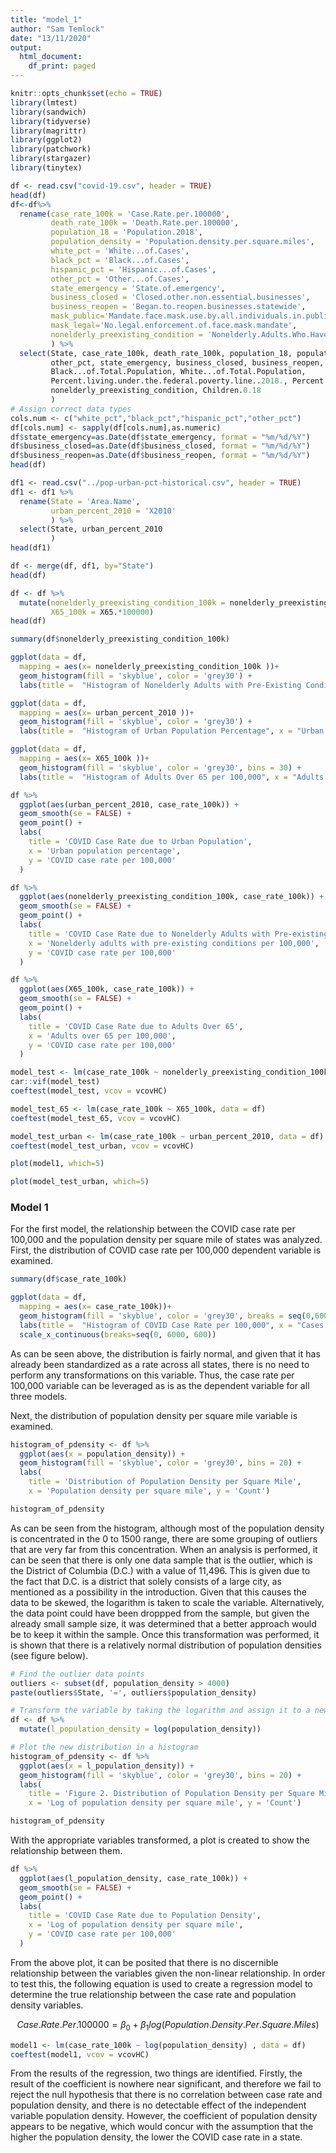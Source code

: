```yaml
---
title: "model_1"
author: "Sam Temlock"
date: "13/11/2020"
output:
  html_document:
    df_print: paged
---
```


```r
knitr::opts_chunk$set(echo = TRUE)
library(lmtest)
library(sandwich)
library(tidyverse)
library(magrittr)
library(ggplot2)
library(patchwork)
library(stargazer)
library(tinytex)
```

```r
df <- read.csv("covid-19.csv", header = TRUE)
head(df)
df<-df%>%
  rename(case_rate_100k = 'Case.Rate.per.100000',
         death_rate_100k = 'Death.Rate.per.100000',
         population_18 = 'Population.2018',
         population_density = 'Population.density.per.square.miles',
         white_pct = 'White...of.Cases',
         black_pct = 'Black...of.Cases',
         hispanic_pct = 'Hispanic...of.Cases',
         other_pct = 'Other...of.Cases',
         state_emergency = 'State.of.emergency',
         business_closed = 'Closed.other.non.essential.businesses',
         business_reopen = 'Began.to.reopen.businesses.statewide',
         mask_public='Mandate.face.mask.use.by.all.individuals.in.public.spaces',
         mask_legal='No.legal.enforcement.of.face.mask.mandate',
         nonelderly_preexisting_condition = 'Nonelderly.Adults.Who.Have.A.Pre.Existing.Condition'
         ) %>%
  select(State, case_rate_100k, death_rate_100k, population_18, population_density, white_pct, black_pct, hispanic_pct, 
         other_pct, state_emergency, business_closed, business_reopen, mask_public, mask_legal, 
         Black...of.Total.Population, White...of.Total.Population,
         Percent.living.under.the.federal.poverty.line..2018., Percent.Unemployed..2018., X65., 
         nonelderly_preexisting_condition, Children.0.18
         )
# Assign correct data types
cols.num <- c("white_pct","black_pct","hispanic_pct","other_pct")
df[cols.num] <- sapply(df[cols.num],as.numeric)
df$state_emergency=as.Date(df$state_emergency, format = "%m/%d/%Y")
df$business_closed=as.Date(df$business_closed, format = "%m/%d/%Y")
df$business_reopen=as.Date(df$business_reopen, format = "%m/%d/%Y")
head(df)
```

```r
df1 <- read.csv("../pop-urban-pct-historical.csv", header = TRUE)
df1 <- df1 %>%
  rename(State = 'Area.Name',
         urban_percent_2010 = 'X2010'
         ) %>%
  select(State, urban_percent_2010
         )
head(df1)
```

```r
df <- merge(df, df1, by="State")
head(df)
```


```r
df <- df %>% 
  mutate(nonelderly_preexisting_condition_100k = nonelderly_preexisting_condition/(population_18*(1-X65.-Children.0.18)) * 100000,
         X65_100k = X65.*100000)
head(df)
```

```r
summary(df$nonelderly_preexisting_condition_100k)
```

```r
ggplot(data = df,
  mapping = aes(x= nonelderly_preexisting_condition_100k ))+
  geom_histogram(fill = 'skyblue', color = 'grey30') +
  labs(title =  "Histogram of Nonelderly Adults with Pre-Existing Conditions per 100,000", x = "Adults per 100,000", y = 'Count')
```

```r
ggplot(data = df,
  mapping = aes(x= urban_percent_2010 ))+
  geom_histogram(fill = 'skyblue', color = 'grey30') +
  labs(title =  "Histogram of Urban Population Percentage", x = "Urban percentage", y = 'Count')
```

```r
ggplot(data = df,
  mapping = aes(x= X65_100k ))+
  geom_histogram(fill = 'skyblue', color = 'grey30', bins = 30) +
  labs(title =  "Histogram of Adults Over 65 per 100,000", x = "Adults over 65 per 100,000", y = 'Count')
```

```r
df %>% 
  ggplot(aes(urban_percent_2010, case_rate_100k)) + 
  geom_smooth(se = FALSE) +
  geom_point() +   
  labs(
    title = 'COVID Case Rate due to Urban Population', 
    x = 'Urban population percentage', 
    y = 'COVID case rate per 100,000'
  )
```


```r
df %>% 
  ggplot(aes(nonelderly_preexisting_condition_100k, case_rate_100k)) + 
  geom_smooth(se = FALSE) +
  geom_point() +   
  labs(
    title = 'COVID Case Rate due to Nonelderly Adults with Pre-existing Conditions', 
    x = 'Nonelderly adults with pre-existing conditions per 100,000', 
    y = 'COVID case rate per 100,000'
  )
```


```r
df %>% 
  ggplot(aes(X65_100k, case_rate_100k)) + 
  geom_smooth(se = FALSE) +
  geom_point() +   
  labs(
    title = 'COVID Case Rate due to Adults Over 65', 
    x = 'Adults over 65 per 100,000', 
    y = 'COVID case rate per 100,000'
  )
```


```r
model_test <- lm(case_rate_100k ~ nonelderly_preexisting_condition_100k + X65_100k, data = df)
car::vif(model_test)
coeftest(model_test, vcov = vcovHC)
```

```r
model_test_65 <- lm(case_rate_100k ~ X65_100k, data = df)
coeftest(model_test_65, vcov = vcovHC)
```

```r
model_test_urban <- lm(case_rate_100k ~ urban_percent_2010, data = df)
coeftest(model_test_urban, vcov = vcovHC)
```


```r
plot(model1, which=5)
```

```r
plot(model_test_urban, which=5)
```

### Model 1

For the first model, the relationship between the COVID case rate per 100,000 and the population density per square mile of states was analyzed. First, the distribution of COVID case rate per 100,000 dependent variable is examined.

```r
summary(df$case_rate_100k)
```

```r
ggplot(data = df,
  mapping = aes(x= case_rate_100k))+
  geom_histogram(fill = 'skyblue', color = 'grey30', breaks = seq(0,6000,600)) +
  labs(title =  "Histogram of COVID Case Rate per 100,000", x = "Cases per 100,000", y = 'Count')+
  scale_x_continuous(breaks=seq(0, 6000, 600))
```

As can be seen above, the distribution is fairly normal, and given that it has already been standardized as a rate across all states, there is no need to perform any transformations on this variable. Thus, the case rate per 100,000 variable can be leveraged as is as the dependent variable for all three models.

Next, the distribution of population density per square mile variable is examined.

```r
histogram_of_pdensity <- df %>%
  ggplot(aes(x = population_density)) + 
  geom_histogram(fill = 'skyblue', color = 'grey30', bins = 20) + 
  labs(
    title = 'Distribution of Population Density per Square Mile', 
    x = 'Population density per square mile', y = 'Count')

histogram_of_pdensity
```

As can be seen from the histogram, although most of the population density is concentrated in the 0 to 1500 range, there are some grouping of outliers that are very far from this concentration. When an analysis is performed, it can be seen that there is only one data sample that is the outlier, which is the District of Columbia (D.C.) with a value of 11,496. This is given due to the fact that D.C. is a district that solely consists of a large city, as mentioned as a possibility in the introduction. Given that this causes the data to be skewed, the logarithm is taken to scale the variable. Alternatively, the data point could have been droppped from the sample, but given the already small sample size, it was determined that a better approach would be to keep it within the sample. Once this transformation was performed, it is shown that there is a relatively normal distribution of population densities (see figure below).

```r
# Find the outlier data points
outliers <- subset(df, population_density > 4000)
paste(outliers$State, '=', outliers$population_density)

# Transform the variable by taking the logarithm and assign it to a new variable
df <- df %>% 
  mutate(l_population_density = log(population_density))

# Plot the new distribution in a histogram
histogram_of_pdensity <- df %>%
  ggplot(aes(x = l_population_density)) + 
  geom_histogram(fill = 'skyblue', color = 'grey30', bins = 20) + 
  labs(
    title = 'Figure 2. Distribution of Population Density per Square Mile without D.C.', 
    x = 'Log of population density per square mile', y = 'Count')

histogram_of_pdensity
```

With the appropriate variables transformed, a plot is created to show the relationship between them. 

```r
df %>% 
  ggplot(aes(l_population_density, case_rate_100k)) + 
  geom_smooth(se = FALSE) +
  geom_point() +   
  labs(
    title = 'COVID Case Rate due to Population Density', 
    x = 'Log of population density per square mile', 
    y = 'COVID case rate per 100,000'
  )
```

From the above plot, it can be posited that there is no discernible relationship between the variables given the non-linear relationship. In order to test this, the following equation is used to create a regression model to determine the true relationship between the case rate and population density variables.

$$
Case.Rate.Per.100000 =\beta_0 +\beta_1 log(Population.Density.Per.Square.Miles)
$$

```r
model1 <- lm(case_rate_100k ~ log(population_density) , data = df)
coeftest(model1, vcov = vcovHC)
```

From the results of the regression, two things are identified. Firstly, the result of the coefficient is nowhere near significant, and therefore we fail to reject the null hypothesis that there is no correlation between case rate and population density, and there is no detectable effect of the independent variable population density. However, the coefficient of population density appears to be negative, which would concur with the assumption that the higher the population density, the lower the COVID case rate in a state.